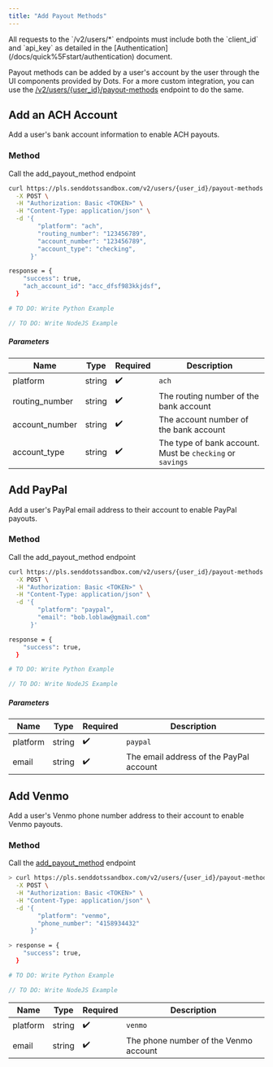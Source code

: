 ```yaml
---
title: "Add Payout Methods"
---
```


<Note>
  All requests to the `/v2/users/*` endpoints must include both the `client_id`
  and `api_key` as detailed in the
  [Authentication](/docs/quick%5Fstart/authentication) document.
</Note>

Payout methods can be added by a user's account by the user through the UI components provided by Dots. For a more custom integration, you can use the [/v2/users/{user_id}/payout-methods](/api-reference/users/add-payout-method) endpoint to do the same.

## Add an ACH Account

Add a user's bank account information to enable ACH payouts.

### Method

Call the add_payout_method endpoint

<CodeGroup>

```bash cURL
curl https://pls.senddotssandbox.com/v2/users/{user_id}/payout-methods \
  -X POST \
  -H "Authorization: Basic <TOKEN>" \
  -H "Content-Type: application/json" \
  -d '{
        "platform": "ach",
        "routing_number": "123456789",
        "account_number": "123456789",
        "account_type": "checking",
      }'

response = {
    "success": true,
    "ach_account_id": "acc_dfsf983kkjdsf",
  }
```

```python Python
# TO DO: Write Python Example
```

```javascript NodeJS
// TO DO: Write NodeJS Example
```

</CodeGroup>

##### Parameters

| Name           | Type   | Required | Description                                               |
| -------------- | ------ | -------- | --------------------------------------------------------- |
| platform       | string | ✔️       | `ach`                                                     |
| routing_number | string | ✔️       | The routing number of the bank account                    |
| account_number | string | ✔️       | The account number of the bank account                    |
| account_type   | string | ✔️       | The type of bank account. Must be `checking` or `savings` |

## Add PayPal

Add a user's PayPal email address to their account to enable PayPal payouts.

### Method

Call the add_payout_method endpoint

<CodeGroup>

```bash cURL
curl https://pls.senddotssandbox.com/v2/users/{user_id}/payout-methods \
  -X POST \
  -H "Authorization: Basic <TOKEN>" \
  -H "Content-Type: application/json" \
  -d '{
        "platform": "paypal",
        "email": "bob.loblaw@gmail.com"
      }'

response = {
    "success": true,
  }

```

```python Python
# TO DO: Write Python Example
```

```javascript NodeJS
// TO DO: Write NodeJS Example
```

</CodeGroup>

##### Parameters

| Name     | Type   | Required | Description                             |
| -------- | ------ | -------- | --------------------------------------- |
| platform | string | ✔️       | `paypal`                                |
| email    | string | ✔️       | The email address of the PayPal account |

## Add Venmo

Add a user's Venmo phone number address to their account to enable Venmo payouts.

### Method

Call the [add_payout_method](/api#tag/users/paths/~1api~1users~1wallet~1add%5Fpayout%5Fmethod/post) endpoint

<CodeGroup>

```bash cURL
> curl https://pls.senddotssandbox.com/v2/users/{user_id}/payout-methods \
  -X POST \
  -H "Authorization: Basic <TOKEN>" \
  -H "Content-Type: application/json" \
  -d '{
        "platform": "venmo",
        "phone_number": "4158934432"
      }'

> response = {
    "success": true,
  }
```

```python Python
# TO DO: Write Python Example
```

```javascript NodeJS
// TO DO: Write NodeJS Example
```

</CodeGroup>

| Name     | Type   | Required | Description                           |
| -------- | ------ | -------- | ------------------------------------- |
| platform | string | ✔️       | `venmo`                               |
| email    | string | ✔️       | The phone number of the Venmo account |

